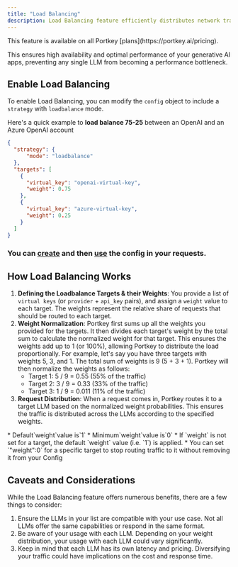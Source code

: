```yaml
---
title: "Load Balancing"
description: Load Balancing feature efficiently distributes network traffic across multiple LLMs.
---
```


<Check>
  This feature is available on all Portkey [plans](https://portkey.ai/pricing).
</Check>

 This ensures high availability and optimal performance of your generative AI apps, preventing any single LLM from becoming a performance bottleneck.

## Enable Load Balancing

To enable Load Balancing, you can modify the `config` object to include a `strategy` with `loadbalance` mode.

Here's a quick example to **load balance 75-25** between an OpenAI and an Azure OpenAI account

```JSON
{
  "strategy": {
      "mode": "loadbalance"
  },
  "targets": [
    {
      "virtual_key": "openai-virtual-key",
      "weight": 0.75
    },
    {
      "virtual_key": "azure-virtual-key",
      "weight": 0.25
    }
  ]
}
```

### You can [create](/product/ai-gateway/configs#creating-configs) and then [use](/product/ai-gateway/configs#using-configs) the config in your requests.

## How Load Balancing Works

1. **Defining the Loadbalance Targets & their Weights**: You provide a list of `virtual keys` (or `provider` \+ `api_key` pairs), and assign a `weight` value to each target. The weights represent the relative share of requests that should be routed to each target.
2. **Weight Normalization**: Portkey first sums up all the weights you provided for the targets. It then divides each target's weight by the total sum to calculate the normalized weight for that target. This ensures the weights add up to 1 (or 100%), allowing Portkey to distribute the load proportionally.
For example, let's say you have three targets with weights 5, 3, and 1\. The total sum of weights is 9 (5 + 3 + 1). Portkey will then normalize the weights as follows:
   * Target 1: 5 / 9 = 0.55 (55% of the traffic)
   * Target 2: 3 / 9 = 0.33 (33% of the traffic)
   * Target 3: 1 / 9 = 0.011 (11% of the traffic)
3. **Request Distribution**: When a request comes in, Portkey routes it to a target LLM based on the normalized weight probabilities. This ensures the traffic is distributed across the LLMs according to the specified weights.

<Info>
* Default`weight`value is`1`
* Minimum`weight`value is`0`
* If `weight` is not set for a target, the default `weight` value (i.e. `1`) is applied.
* You can set `"weight":0` for a specific target to stop routing traffic to it without removing it from your Config
</Info>

## Caveats and Considerations

While the Load Balancing feature offers numerous benefits, there are a few things to consider:

1. Ensure the LLMs in your list are compatible with your use case. Not all LLMs offer the same capabilities or respond in the same format.
2. Be aware of your usage with each LLM. Depending on your weight distribution, your usage with each LLM could vary significantly.
3. Keep in mind that each LLM has its own latency and pricing. Diversifying your traffic could have implications on the cost and response time.
